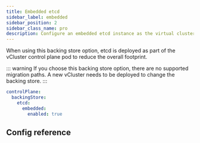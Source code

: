 ```yaml
---
title: Embedded etcd
sidebar_label: embedded
sidebar_position: 2
sidebar_class_name: pro
description: Configure an embedded etcd instance as the virtual cluster's backing store.
---
```



<ProAdmonition/>

When using this backing store option, etcd is deployed as part of the vCluster control plane pod to reduce the overall footprint.

::: warning
If you choose this backing store option, there are no supported migration paths. A new vCluster needs to be deployed to change the backing store. 
:::

```yaml
controlPlane:
  backingStore:
    etcd:
      embedded:
        enabled: true
```

## Config reference

<ConfigReference/>
